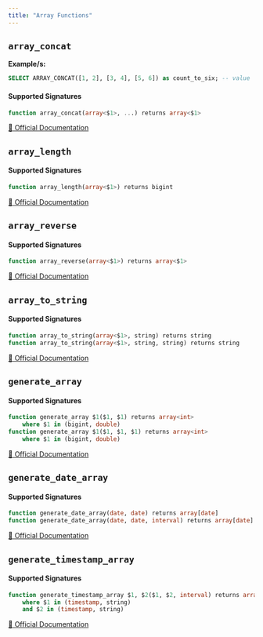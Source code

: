```yaml
---
title: "Array Functions"
---
```


## `array_concat`


**Example/s:**
```sql examples.sql
SELECT ARRAY_CONCAT([1, 2], [3, 4], [5, 6]) as count_to_six; -- value '[1,2,3,4,5,6]'
```
#### Supported Signatures
```sql
function array_concat(array<$1>, ...) returns array<$1>
```
[🔗 Official Documentation](https://cloud.google.com/bigquery/docs/reference/standard-sql/functions-and-operators#array_concat)

## `array_length`

#### Supported Signatures
```sql
function array_length(array<$1>) returns bigint
```
[🔗 Official Documentation](https://cloud.google.com/bigquery/docs/reference/standard-sql/functions-and-operators#array_length)

## `array_reverse`

#### Supported Signatures
```sql
function array_reverse(array<$1>) returns array<$1>
```
[🔗 Official Documentation](https://cloud.google.com/bigquery/docs/reference/standard-sql/functions-and-operators#array_reverse)

## `array_to_string`

#### Supported Signatures
```sql
function array_to_string(array<$1>, string) returns string
function array_to_string(array<$1>, string, string) returns string
```
[🔗 Official Documentation](https://cloud.google.com/bigquery/docs/reference/standard-sql/functions-and-operators#array_to_string)

## `generate_array`

#### Supported Signatures
```sql
function generate_array $1($1, $1) returns array<int>
	where $1 in (bigint, double)
function generate_array $1($1, $1, $1) returns array<int>
	where $1 in (bigint, double)
```
[🔗 Official Documentation](https://cloud.google.com/bigquery/docs/reference/standard-sql/functions-and-operators#generate_array)

## `generate_date_array`

#### Supported Signatures
```sql
function generate_date_array(date, date) returns array[date]
function generate_date_array(date, date, interval) returns array[date]
```
[🔗 Official Documentation](https://cloud.google.com/bigquery/docs/reference/standard-sql/functions-and-operators#generate_date_array)

## `generate_timestamp_array`

#### Supported Signatures
```sql
function generate_timestamp_array $1, $2($1, $2, interval) returns array<timestamp>
	where $1 in (timestamp, string)
	and $2 in (timestamp, string)
```
[🔗 Official Documentation](https://cloud.google.com/bigquery/docs/reference/standard-sql/functions-and-operators#generate_timestamp_array)


